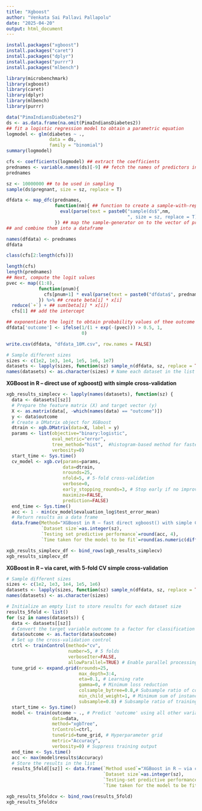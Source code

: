 ---
title: "Xgboost"
author: "Venkata Sai Pallavi Pallapolu"
date: "2025-04-20"
output: html_document
---

```{r}
install.packages("xgboost")
install.packages("caret")
install.packages("dplyr")
install.packages("purrr")
install.packages("mlbench")
```

```{r}
library(microbenchmark)
library(xgboost)
library(caret)
library(dplyr)
library(mlbench)
library(purrr)
```

```{r}
data("PimaIndiansDiabetes2")
ds <- as.data.frame(na.omit(PimaIndiansDiabetes2))
## fit a logistic regression model to obtain a parametric equation
logmodel <- glm(diabetes ~ .,
                data = ds,
                family = "binomial")
summary(logmodel)
```

```{r}
cfs <- coefficients(logmodel) ## extract the coefficients
prednames <- variable.names(ds)[-9] ## fetch the names of predictors in a vector
prednames
```

```{r}
sz <- 10000000 ## to be used in sampling
sample(ds$pregnant, size = sz, replace = T)
```

```{r}
dfdata <- map_dfc(prednames,
                  function(nm){ ## function to create a sample-with-replacement for each pred.
                    eval(parse(text = paste0("sample(ds$",nm,
                                             ", size = sz, replace = T)")))
                  }) ## map the sample-generator on to the vector of predictors
## and combine them into a dataframe
```

```{r}
names(dfdata) <- prednames
dfdata
```

```{r}
class(cfs[2:length(cfs)])
```

```{r}
length(cfs)
length(prednames)
## Next, compute the logit values
pvec <- map((1:8),
            function(pnum){
              cfs[pnum+1] * eval(parse(text = paste0("dfdata$", prednames[pnum])))
            }) %>% ## create beta[i] * x[i]
  reduce(`+`) + ## sum(beta[i] * x[i])
  cfs[1] ## add the intercept
```

```{r}
## exponentiate the logit to obtain probability values of thee outcome variable
dfdata['outcome'] <- ifelse(1/(1 + exp(-(pvec))) > 0.5, 1,
                            0)
```

```{r}
write.csv(dfdata, "dfdata_10M.csv", row.names = FALSE)
```

```{r}
# Sample different sizes
sizes <- c(1e2, 1e3, 1e4, 1e5, 1e6, 1e7)
datasets <- lapply(sizes, function(sz) sample_n(dfdata, sz, replace = TRUE))
names(datasets) <- as.character(sizes) # Name each dataset in the list according to its size
```

**XGBoost in R – direct use of xgboost() with simple cross-validation**

```{r}
xgb_results_simplecv <- lapply(names(datasets), function(sz) {
  data <- datasets[[sz]]
  # Prepare the feature matrix (X) and target vector (y)
  X <- as.matrix(data[, -which(names(data) == "outcome")])
  y <- data$outcome
  # Create a DMatrix object for XGBoost
  dtrain <- xgb.DMatrix(data=X, label = y)
  params <- list(objective="binary:logistic",
                 eval_metric="error",
                 tree_method="hist",  #histogram-based method for faster computation
                 verbosity=0)
  start_time <- Sys.time()
  cv_model <- xgb.cv(params=params,
                     data=dtrain,
                     nrounds=25,
                     nfold=5, # 5-fold cross-validation
                     verbose=0,
                     early_stopping_rounds=3, # Stop early if no improvement after 3 rounds
                     maximize=FALSE,
                     prediction=FALSE)
  end_time <- Sys.time()
  acc <- 1 - min(cv_model$evaluation_log$test_error_mean)
  # Return results as a data frame
  data.frame(Method="XGBoost in R – fast direct xgboost() with simple CV",
             `Dataset size`=as.integer(sz),
             `Testing set predictive performance`=round(acc, 4),
             `Time taken for the model to be fit`=round(as.numeric(difftime(end_time, start_time, units="secs")), 2))})
```

```{r}
xgb_results_simplecv_df <- bind_rows(xgb_results_simplecv)
xgb_results_simplecv_df
```

**XGBoost in R – via caret, with 5-fold CV simple cross-validation**

```{r}
# Sample different sizes
sizes <- c(1e2, 1e3, 1e4, 1e5, 1e6)
datasets <- lapply(sizes, function(sz) sample_n(dfdata, sz, replace = TRUE))
names(datasets) <- as.character(sizes)
```

```{r}
# Initialize an empty list to store results for each dataset size
results_5fold <- list()
for (sz in names(datasets)) {
  data <- datasets[[sz]]
  # Convert the target variable outcome to a factor for classification
  data$outcome <- as.factor(data$outcome)
  # Set up the cross-validation control
  ctrl <- trainControl(method="cv", 
                       number=5, # 5 folds
                       verboseIter=FALSE,
                       allowParallel=TRUE) # Enable parallel processing for faster training
  tune_grid <- expand.grid(nrounds=25,
                           max_depth=3:4,     
                           eta=0.1, # Learning rate     
                           gamma=0, # Minimum loss reduction
                           colsample_bytree=0.8,# Subsample ratio of columns
                           min_child_weight=1, # Minimum sum of instance weight (hessian) needed in a child
                           subsample=0.8) # Subsample ratio of training instances
  start_time <- Sys.time()
  model <- train(outcome ~ ., # Predict 'outcome' using all other variables
                 data=data,
                 method="xgbTree",
                 trControl=ctrl,
                 tuneGrid=tune_grid, # Hyperparameter grid
                 metric="Accuracy",
                 verbosity=0) # Suppress training output
  end_time <- Sys.time()
  acc <- max(model$results$Accuracy)
  # Store the results in the list
  results_5fold[[sz]] <- data.frame(`Method used`="XGBoost in R – via caret, with 5-fold CV simple cross-validation",
                                    `Dataset size`=as.integer(sz),
                                    `Testing-set predictive performance`=round(acc, 4),
                                    `Time taken for the model to be fit`=round(as.numeric(difftime(end_time, start_time, units="secs")), 2))}
```

```{r}
xgb_results_5foldcv <- bind_rows(results_5fold)
xgb_results_5foldcv
```

```{r}
```

```{r}
```

```{r}
```

```{r}
```

```{r}
```

```{r}
```

```{r}
```

```{r}
```

```{r}
```

```{r}
```

```{r}
```

```{r}
```

```{r}
```

```{r}
```

```{r}
```

```{r}
```

```{r}
```

